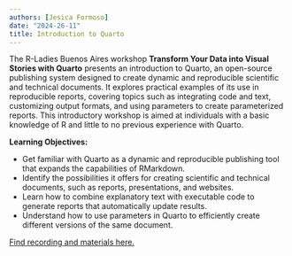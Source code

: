 ```yaml
---
authors: [Jesica Formoso]
date: "2024-26-11"
title: Introduction to Quarto
---
```


The R-Ladies Buenos Aires workshop **Transform Your Data into Visual Stories with Quarto** presents an introduction to Quarto, an open-source publishing system designed to create dynamic and reproducible scientific and technical documents. It explores practical examples of its use in reproducible reports, covering topics such as integrating code and text, customizing output formats, and using parameters to create parameterized reports. This introductory workshop is aimed at individuals with a basic knowledge of R and little to no previous experience with Quarto.

**Learning Objectives:**

-   Get familiar with Quarto as a dynamic and reproducible publishing tool that expands the capabilities of RMarkdown.
-   Identify the possibilities it offers for creating scientific and technical documents, such as reports, presentations, and websites.
-   Learn how to combine explanatory text with executable code to generate reports that automatically update results.
-   Understand how to use parameters in Quarto to efficiently create different versions of the same document.

[Find recording and materials here.](https://jformoso.github.io/quarto-rladiesBA/)

